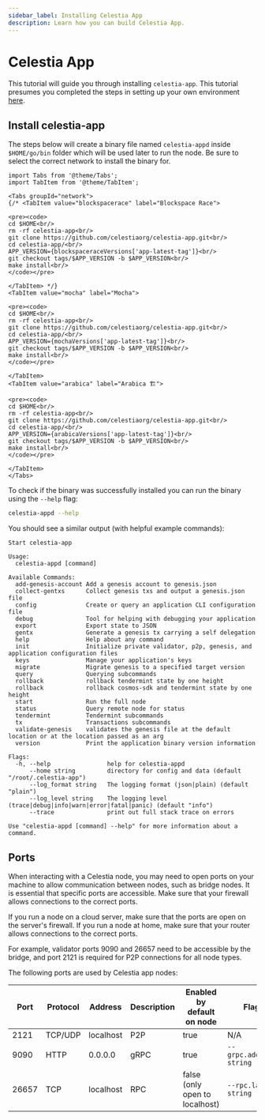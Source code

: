 ```yaml
---
sidebar_label: Installing Celestia App
description: Learn how you can build Celestia App.
---
```



# Celestia App

This tutorial will guide you through installing `celestia-app`. This
tutorial presumes you completed the steps in setting up your
own environment [here](./environment.mdx).

## Install celestia-app

The steps below will create a binary file named `celestia-appd`
inside `$HOME/go/bin` folder which will be used later to run the node.
Be sure to select the correct network to install the binary for.

```mdx-code-block
import Tabs from '@theme/Tabs';
import TabItem from '@theme/TabItem';

<Tabs groupId="network">
{/* <TabItem value="blockspacerace" label="Blockspace Race">

<pre><code>
cd $HOME<br/>
rm -rf celestia-app<br/>
git clone https://github.com/celestiaorg/celestia-app.git<br/>
cd celestia-app/<br/>
APP_VERSION={blockspaceraceVersions['app-latest-tag']}<br/>
git checkout tags/$APP_VERSION -b $APP_VERSION<br/>
make install<br/>
</code></pre>

</TabItem> */}
<TabItem value="mocha" label="Mocha">

<pre><code>
cd $HOME<br/>
rm -rf celestia-app<br/>
git clone https://github.com/celestiaorg/celestia-app.git<br/>
cd celestia-app/<br/>
APP_VERSION={mochaVersions['app-latest-tag']}<br/>
git checkout tags/$APP_VERSION -b $APP_VERSION<br/>
make install<br/>
</code></pre>

</TabItem>
<TabItem value="arabica" label="Arabica 🏗️">

<pre><code>
cd $HOME<br/>
rm -rf celestia-app<br/>
git clone https://github.com/celestiaorg/celestia-app.git<br/>
cd celestia-app/<br/>
APP_VERSION={arabicaVersions['app-latest-tag']}<br/>
git checkout tags/$APP_VERSION -b $APP_VERSION<br/>
make install<br/>
</code></pre>

</TabItem>
</Tabs>
```

To check if the binary was successfully installed you can run the binary
using the `--help` flag:

```sh
celestia-appd --help
```

You should see a similar output (with helpful example commands):

```text
Start celestia-app

Usage:
  celestia-appd [command]

Available Commands:
  add-genesis-account Add a genesis account to genesis.json
  collect-gentxs      Collect genesis txs and output a genesis.json file
  config              Create or query an application CLI configuration file
  debug               Tool for helping with debugging your application
  export              Export state to JSON
  gentx               Generate a genesis tx carrying a self delegation
  help                Help about any command
  init                Initialize private validator, p2p, genesis, and application configuration files
  keys                Manage your application's keys
  migrate             Migrate genesis to a specified target version
  query               Querying subcommands
  rollback            rollback tendermint state by one height
  rollback            rollback cosmos-sdk and tendermint state by one height
  start               Run the full node
  status              Query remote node for status
  tendermint          Tendermint subcommands
  tx                  Transactions subcommands
  validate-genesis    validates the genesis file at the default location or at the location passed as an arg
  version             Print the application binary version information

Flags:
  -h, --help                help for celestia-appd
      --home string         directory for config and data (default "/root/.celestia-app")
      --log_format string   The logging format (json|plain) (default "plain")
      --log_level string    The logging level (trace|debug|info|warn|error|fatal|panic) (default "info")
      --trace               print out full stack trace on errors

Use "celestia-appd [command] --help" for more information about a command.
```

## Ports

When interacting with a Celestia node,
you may need to open ports on your machine to allow
communication between nodes, such as bridge nodes. It is essential that
specific ports are accessible. Make sure that your firewall allows
connections to the correct ports.

If you run a node on a cloud server, make sure that the ports are open
on the server's firewall. If you run a node at home, make sure that your
router allows connections to the correct ports.

For example, validator ports 9090
and 26657 need to be accessible by the bridge, and port 2121 is
required for P2P connections for all node types.

The following ports are used by Celestia app nodes:

| Port  | Protocol | Address   | Description | Enabled by default on node     | Flag                    |
| ----- | -------- | --------- | ----------- | ------------------------------ | ----------------------- |
| 2121  | TCP/UDP  | localhost | P2P         | true                           | N/A                     |
| 9090  | HTTP     | 0.0.0.0   | gRPC        | true                           | `--grpc.address string` |
| 26657 | TCP      | localhost | RPC         | false (only open to localhost) | `--rpc.laddr string`    |
